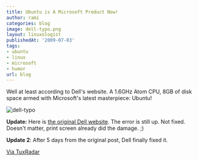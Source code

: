 ```yaml
---
title: Ubuntu is A Microsoft Product Now!
author: rami
categories: blog
image: dell-typo.png
layout: linuxologist
publishedAt: '2009-07-03'
tags:
- ubuntu
- linux
- microsoft
- humor
url: blog
---
```


Well at least according to Dell's website. A 1.6GHz Atom CPU, 8GB of disk space armed with Microsoft's latest masterpiece: Ubuntu!

![dell-typo](/assets/images/content/blog/dell-typo.png)

**Update:** Here is [the original Dell website](http://www1.euro.dell.com/uk/en/home/mini_laptop_deals/fs.aspx?refid=mini_laptop_deals&s=dhs&cs=ukdhs1). The error is still up. Not fixed. Doesn't matter, print screen already did the damage. ;)

**Update 2**: After 5 days from the original post, Dell finally fixed it.

[Via TuxRadar](http://tuxradar.com/content/ubuntu-brought-you-microsoft)
